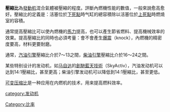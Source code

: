 {{Expand language|1=en|time=2020-10-18T10:37:35+00:00}}
'''壓縮比'''為[[發動机|發動机]]混合氣體被壓縮的程度。評斷內燃機性能的數值，一般來說愈高愈好。壓縮比的定義是：活塞位於[[下死點|下死點]]時气缸的總容積除以活塞位於[[上死點|上死點]]時燃燒室的容積。

通常提高壓縮比可以使內燃機的[[馬力|馬力]]提高，也可以產生節省燃料、提高機械效率的效果。提高壓縮比的同時也必須考量：會不會產生[[爆震|爆震]]（knock），內燃機的精密度要高，材料更要耐磨。

通常，[[汽油引擎|汽油引擎]]壓縮比介於7～13之間，[[柴油引擎|柴油引擎]]壓縮比介於16～24之間。

某些特别设计的发动机，如[[马自达|马自达]]的[[創馳藍天技術|創馳藍天技術]]（SkyActiv），汽油发动机可以达到14:1壓縮比，甚至更高；柴油引擎发动机可以降低到14:1壓縮比，甚至更低。

[[可变压缩比|可变压缩比]]是一种应用在内燃机的技术，用来提高燃料效率。

{{tech-stub}}
{{零件與附件}}

[[category:发动机|category:发动机]]
[[Category:比率|Category:比率]]